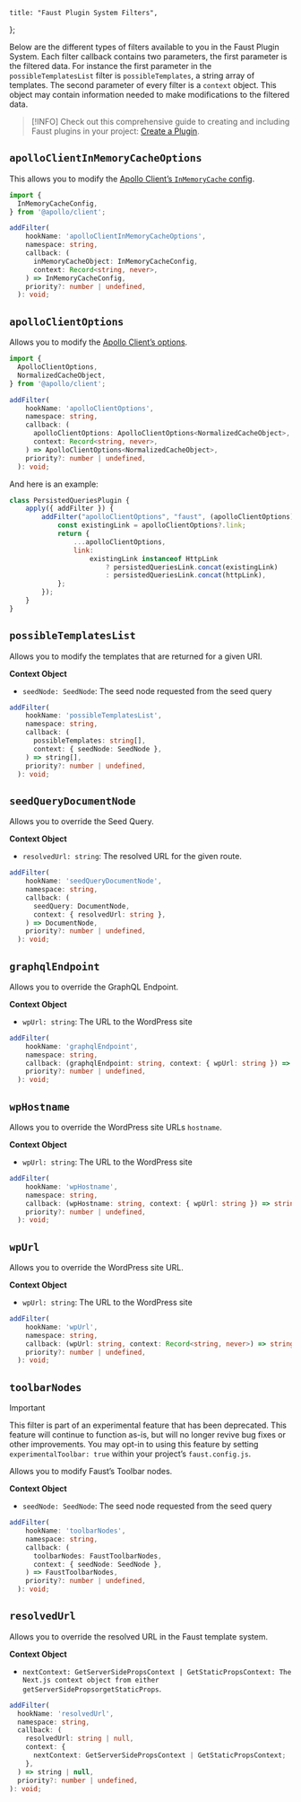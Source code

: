 	title: "Faust Plugin System Filters",
};

Below are the different types of filters available to you in the Faust Plugin System. Each filter callback contains two parameters, the first parameter is the filtered data. For instance the first parameter in the `possibleTemplatesList` filter is `possibleTemplates`, a string array of templates. The second parameter of every filter is a `context` object. This object may contain information needed to make modifications to the filtered data.

> [!INFO]
> Check out this comprehensive guide to creating and including Faust plugins in your project: [Create a Plugin](/docs/how-to/create-a-plugin).

## `apolloClientInMemoryCacheOptions`

This allows you to modify the [Apollo Client’s `InMemoryCache` config](https://www.apollographql.com/docs/react/api/cache/InMemoryCache).

```ts title="faustFilters.config.ts"
import {
  InMemoryCacheConfig,
} from '@apollo/client';

addFilter(
    hookName: 'apolloClientInMemoryCacheOptions',
    namespace: string,
    callback: (
      inMemoryCacheObject: InMemoryCacheConfig,
      context: Record<string, never>,
    ) => InMemoryCacheConfig,
    priority?: number | undefined,
  ): void;
```

## `apolloClientOptions`

Allows you to modify the [Apollo Client’s options](https://www.apollographql.com/docs/react/api/core/ApolloClient).

```ts title="faustFilters.config.ts"
import {
  ApolloClientOptions,
  NormalizedCacheObject,
} from '@apollo/client';

addFilter(
    hookName: 'apolloClientOptions',
    namespace: string,
    callback: (
      apolloClientOptions: ApolloClientOptions<NormalizedCacheObject>,
      context: Record<string, never>,
    ) => ApolloClientOptions<NormalizedCacheObject>,
    priority?: number | undefined,
  ): void;
```

And here is an example:

```js title="plugins/persisted-queries-plugin.js"
class PersistedQueriesPlugin {
	apply({ addFilter }) {
		addFilter("apolloClientOptions", "faust", (apolloClientOptions) => {
			const existingLink = apolloClientOptions?.link;
			return {
				...apolloClientOptions,
				link:
					existingLink instanceof HttpLink
						? persistedQueriesLink.concat(existingLink)
						: persistedQueriesLink.concat(httpLink),
			};
		});
	}
}
```

## `possibleTemplatesList`

Allows you to modify the templates that are returned for a given URI.

**Context Object**

- `seedNode: SeedNode`: The seed node requested from the seed query

```ts title="faustFilters.config.ts"
addFilter(
    hookName: 'possibleTemplatesList',
    namespace: string,
    callback: (
      possibleTemplates: string[],
      context: { seedNode: SeedNode },
    ) => string[],
    priority?: number | undefined,
  ): void;
```

## `seedQueryDocumentNode`

Allows you to override the Seed Query.

**Context Object**

- `resolvedUrl: string`: The resolved URL for the given route.

```ts title="faustFilters.config.ts"
addFilter(
    hookName: 'seedQueryDocumentNode',
    namespace: string,
    callback: (
      seedQuery: DocumentNode,
      context: { resolvedUrl: string },
    ) => DocumentNode,
    priority?: number | undefined,
  ): void;
```

## `graphqlEndpoint`

Allows you to override the GraphQL Endpoint.

**Context Object**

- `wpUrl: string`: The URL to the WordPress site

```ts title="faustFilters.config.ts"
addFilter(
    hookName: 'graphqlEndpoint',
    namespace: string,
    callback: (graphqlEndpoint: string, context: { wpUrl: string }) => string,
    priority?: number | undefined,
  ): void;
```

## `wpHostname`

Allows you to override the WordPress site URLs `hostname`.

**Context Object**

- `wpUrl: string`: The URL to the WordPress site

```ts title="faustFilters.config.ts"
addFilter(
    hookName: 'wpHostname',
    namespace: string,
    callback: (wpHostname: string, context: { wpUrl: string }) => string,
    priority?: number | undefined,
  ): void;
```

## `wpUrl`

Allows you to override the WordPress site URL.

**Context Object**

- `wpUrl: string`: The URL to the WordPress site

```ts title="faustFilters.config.ts"
addFilter(
    hookName: 'wpUrl',
    namespace: string,
    callback: (wpUrl: string, context: Record<string, never>) => string,
    priority?: number | undefined,
  ): void;
```

## `toolbarNodes`

> [!Important]
> This filter is part of an experimental feature that has been deprecated. This feature will continue to function as-is, but will no longer revive bug fixes or other improvements. You may opt-in to using this feature by setting `experimentalToolbar: true` within your project’s `faust.config.js`.

Allows you to modify Faust’s Toolbar nodes.

**Context Object**

- `seedNode: SeedNode`: The seed node requested from the seed query

```ts title="faustFilters.config.ts"
addFilter(
    hookName: 'toolbarNodes',
    namespace: string,
    callback: (
      toolbarNodes: FaustToolbarNodes,
      context: { seedNode: SeedNode },
    ) => FaustToolbarNodes,
    priority?: number | undefined,
  ): void;
```

## `resolvedUrl`

Allows you to override the resolved URL in the Faust template system.

**Context Object**

- `nextContext: GetServerSidePropsContext | GetStaticPropsContext: The Next.js context object from either getServerSidePropsorgetStaticProps`.

```ts title="faustFilters.config.ts"
addFilter(
  hookName: 'resolvedUrl',
  namespace: string,
  callback: (
    resolvedUrl: string | null,
    context: {
      nextContext: GetServerSidePropsContext | GetStaticPropsContext;
    },
  ) => string | null,
  priority?: number | undefined,
): void;
```
